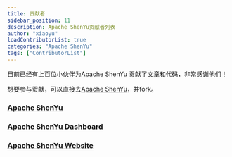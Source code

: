 ```yaml
---
title: 贡献者
sidebar_position: 11
description: Apache ShenYu贡献者列表
author: "xiaoyu"
loadContributorList: true
categories: "Apache ShenYu"
tags: ["ContributorList"]
---
```



目前已经有上百位小伙伴为Apache ShenYu 贡献了文章和代码，非常感谢他们！

想要参与贡献，可以直接去[Apache ShenYu](https://github.com/apache/incubator-shenyu/)，并fork。

### [Apache ShenYu](https://github.com/apache/incubator-shenyu)
<Contributors repo="apache/incubator-shenyu"/>

### [Apache ShenYu Dashboard](https://github.com/apache/incubator-shenyu-dashboard)
<Contributors repo="apache/incubator-shenyu-dashboard"/>

### [Apache ShenYu Website](https://github.com/apache/incubator-shenyu-website)
<Contributors repo="apache/incubator-shenyu-website"/>
